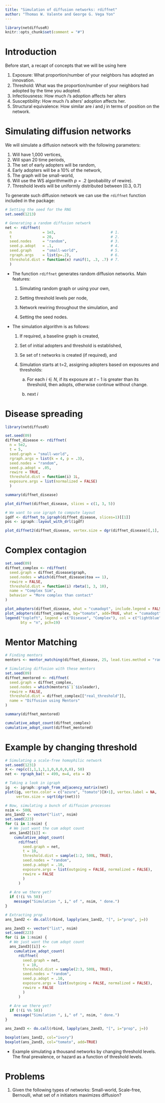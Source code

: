 ```yaml
---
title: "Simulation of diffusion networks: rdiffnet"
author: "Thomas W. Valente and George G. Vega Yon"
---
```


```r
library(netdiffuseR)
knitr::opts_chunk$set(comment = "#")

```

# Introduction

Before start, a recapt of concepts that we will be using here

1. Exposure: What proportion/number of your neighbors has adopted an innovation.
2. Threshold: What was the proportion/number of your neighbors had adopted by the time you adopted.
3. Infectiousness: How much $i$'s adoption affects her alters
4. Susceptibility: How much $i$'s alters' adoption affects her.
5. Structural equivalence: How similar are $i$ and $j$ in terms of position on the network.

# Simulating diffusion networks

We will simulate a diffusion network with the following parameters:

1.  Will have 1,000 vertices,
2.  Will span 20 time periods,
3.  The set of early adopters will be random,
4.  Early adopters will be a 10\% of the network,
5.  The graph will be small-world,
6.  Will use the WS algorithmwith $p=.2$ (probability of rewire).
7.  Threshold levels will be uniformly distributed between [0.3, 0.7\]

To generate such diffusion network we can use the `rdiffnet` function included in the package:


```r
# Setting the seed for the RNG
set.seed(1213)

# Generating a random diffusion network
net <- rdiffnet(
  n              = 1e3,                         # 1.
  t              = 20,                          # 2.
  seed.nodes     = "random",                    # 3.
  seed.p.adopt   = .1,                          # 4.
  seed.graph     = "small-world",               # 5.
  rgraph.args    = list(p=.2),                  # 6.
  threshold.dist = function(x) runif(1, .3, .7) # 7.
  )
```


*   The function `rdiffnet` generates random diffusion networks. Main features:
    
    1.  Simulating random graph or using your own,
    
    2.  Setting threshold levels per node,
    
    3.  Network rewiring throughout the simulation, and
    
    4.  Setting the seed nodes.
    
    
*   The simulation algorithm is as follows:
    
    1.  If required, a baseline graph is created,
    
    2.  Set of initial adopters and threshold is established,
    
    3.  Se set of t networks is created (if required), and
    
    4.  Simulation starts at t=2, assigning adopters based on exposures and thresholds:
    
        a.  For each $i \in N$, if its exposure at $t-1$ is greater than its threshold, then 
            adopts, otherwise continue without change.
            
        b.  next $i$
    
# Disease spreading

```r
library(netdiffuseR)

set.seed(09)
diffnet_disease <- rdiffnet(
  n = 5e2,
  t = 5, 
  seed.graph = "small-world",
  rgraph.args = list(k = 4, p = .3),
  seed.nodes = "random",
  seed.p.adopt = .05,
  rewire = TRUE,
  threshold.dist = function(i) 1L,
  exposure.args = list(normalized = FALSE)
  )
```

```r
summary(diffnet_disease)
```


```r
plot_diffnet(diffnet_disease, slices = c(1, 3, 5))

# We want to use igraph to compute layout
igdf <- diffnet_to_igraph(diffnet_disease, slices=1)[[1]]
pos <- igraph::layout_with_drl(igdf)

plot_diffnet2(diffnet_disease, vertex.size = dgr(diffnet_disease)[,1], layout=pos)
```


# Complex contagion

```r
set.seed(09)
diffnet_complex <- rdiffnet(
  seed.graph = diffnet_disease$graph,
  seed.nodes = which(diffnet_disease$toa == 1),
  rewire = FALSE,
  threshold.dist = function(i) rbeta(1, 3, 10),
  name = "Complex Sim",
  behavior = "More complex than contact"
)

```

```r
plot_adopters(diffnet_disease, what = "cumadopt", include.legend = FALSE)
plot_adopters(diffnet_complex, bg="tomato", add=TRUE, what = "cumadopt")
legend("topleft", legend = c("Disease", "Complex"), col = c("lightblue", "tomato"),
       bty = "n", pch=19)
```


# Mentor Matching

```r

# Finding mentors
mentors <- mentor_matching(diffnet_disease, 25, lead.ties.method = "random")

# Simulating diffusion with these mentors
set.seed(09)
diffnet_mentored <- rdiffnet(
  seed.graph = diffnet_complex,
  seed.nodes = which(mentors$`1`$isleader),
  rewire = FALSE,
  threshold.dist = diffnet_complex[["real_threshold"]],
  name = "Diffusion using Mentors"
)

summary(diffnet_mentored)
```

```r
cumulative_adopt_count(diffnet_complex)
cumulative_adopt_count(diffnet_mentored)
```


# Example by changing threshold

```r

# Simulating a scale-free homophilic network
set.seed(1231)
X <- rep(c(1,1,1,1,1,0,0,0,0,0), 50)
net <- rgraph_ba(t = 499, m=4, eta = X)

# Taking a look in igraph
ig  <- igraph::graph_from_adjacency_matrix(net)
plot(ig, vertex.color = c("azure", "tomato")[X+1], vertex.label = NA,
     vertex.size = sqrt(dgr(net)))

# Now, simulating a bunch of diffusion processes
nsim <- 500L
ans_1and2 <- vector("list", nsim)
set.seed(223)
for (i in 1:nsim) {
  # We just want the cum adopt count
  ans_1and2[[i]] <- 
    cumulative_adopt_count(
      rdiffnet(
        seed.graph = net,
        t = 10,
        threshold.dist = sample(1:2, 500L, TRUE),
        seed.nodes = "random",
        seed.p.adopt = .10,
        exposure.args = list(outgoing = FALSE, normalized = FALSE),
        rewire = FALSE
        )
      )
  
  # Are we there yet?
  if (!(i %% 50))
    message("Simulation ", i," of ", nsim, " done.")
}

# Extracting prop
ans_1and2 <- do.call(rbind, lapply(ans_1and2, "[", i="prop", j=))

ans_2and3 <- vector("list", nsim)
set.seed(223)
for (i in 1:nsim) {
  # We just want the cum adopt count
  ans_2and3[[i]] <- 
    cumulative_adopt_count(
      rdiffnet(
        seed.graph = net,
        t = 10,
        threshold.dist = sample(2:3, 500L, TRUE),
        seed.nodes = "random",
        seed.p.adopt = .10,
        exposure.args = list(outgoing = FALSE, normalized = FALSE),
        rewire = FALSE
        )
      )
  
  # Are we there yet?
  if (!(i %% 50))
    message("Simulation ", i," of ", nsim, " done.")
}

ans_2and3 <- do.call(rbind, lapply(ans_2and3, "[", i="prop", j=))
```

```r
boxplot(ans_1and2, col="ivory")
boxplot(ans_2and3, col="tomato", add=TRUE)

```


*   Example simulating a thousand networks by changing threshold levels.
    The final prevalence, or hazard as a function of threshold levels.

# Problems

1.  Given the following types of networks: Small-world, Scale-free, Bernoulli,
    what set of $n$ initiators maximizes diffusion?
